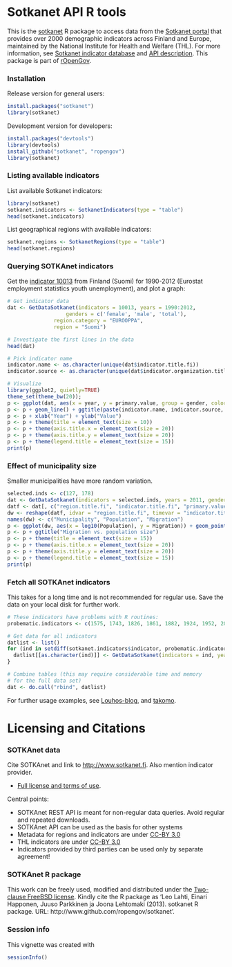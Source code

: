 <!--
%\VignetteEngine{knitr}
%\VignetteIndexEntry{An R Markdown Vignette made with knitr}
-->

Sotkanet API R tools
===========

This is the [sotkanet](http://ropengov.github.com/sotkanet) R package to access data from the [Sotkanet portal](http://uusi.sotkanet.fi/portal/page/portal/etusivu/hakusivu) that provides over 2000 demographic indicators across Finland and Europe, maintained by the National Institute for Health and Welfare (THL). For more information, see [Sotkanet indicator database](http://uusi.sotkanet.fi/portal/page/portal/etusivu/tietoa_palvelusta) and [API description](http://uusi.sotkanet.fi/portal/pls/portal/!PORTAL.wwpob_page.show?_docname=22001.PDF). This package is part of [rOpenGov](http://ropengov.github.com/).


### Installation

Release version for general users:

```r
install.packages("sotkanet")
library(sotkanet)
```

Development version for developers:

```r
install.packages("devtools")
library(devtools)
install_github("sotkanet", "ropengov")
library(sotkanet)
```

### Listing available indicators

List available Sotkanet indicators:

```r
library(sotkanet) 
sotkanet.indicators <- SotkanetIndicators(type = "table")
head(sotkanet.indicators)
```

List geographical regions with available indicators:

```r
sotkanet.regions <- SotkanetRegions(type = "table")
head(sotkanet.regions)
```


### Querying SOTKAnet indicators

Get the [indicator 10013](http://uusi.sotkanet.fi/portal/page/portal/etusivu/hakusivu/metadata?type=I&indicator=10013) from Finland (Suomi) for 1990-2012 (Eurostat employment statistics youth unemployment), and plot a graph:

```r
# Get indicator data
dat <- GetDataSotkanet(indicators = 10013, years = 1990:2012, 
       		       genders = c('female', 'male', 'total'), 
		       region.category = "EUROOPPA", 
		       region = "Suomi")

# Investigate the first lines in the data
head(dat)

# Pick indicator name
indicator.name <- as.character(unique(dat$indicator.title.fi))
indicator.source <- as.character(unique(dat$indicator.organization.title.fi))

# Visualize
library(ggplot2, quietly=TRUE)
theme_set(theme_bw(20)); 
p <- ggplot(dat, aes(x = year, y = primary.value, group = gender, color = gender)) 
p <- p + geom_line() + ggtitle(paste(indicator.name, indicator.source, sep = " / ")) 
p <- p + xlab("Year") + ylab("Value") 
p <- p + theme(title = element_text(size = 10))
p <- p + theme(axis.title.x = element_text(size = 20))
p <- p + theme(axis.title.y = element_text(size = 20))
p <- p + theme(legend.title = element_text(size = 15))
print(p)
```


### Effect of municipality size

Smaller municipalities have more random variation.

```r
selected.inds <- c(127, 178)
dat <- GetDataSotkanet(indicators = selected.inds, years = 2011, genders = c('total'))
datf <- dat[, c("region.title.fi", "indicator.title.fi", "primary.value")]
dw <- reshape(datf, idvar = "region.title.fi", timevar = "indicator.title.fi", direction = "wide")
names(dw) <- c("Municipality", "Population", "Migration")
p <- ggplot(dw, aes(x = log10(Population), y = Migration)) + geom_point(size = 3)
p <- p + ggtitle("Migration vs. population size") 
p <- p + theme(title = element_text(size = 15))
p <- p + theme(axis.title.x = element_text(size = 20))
p <- p + theme(axis.title.y = element_text(size = 20))
p <- p + theme(legend.title = element_text(size = 15))
print(p)
```



### Fetch all SOTKAnet indicators

This takes for a long time and is not recommended for regular
use. Save the data on your local disk for further work.


```r
# These indicators have problems with R routines:
probematic.indicators <- c(1575, 1743, 1826, 1861, 1882, 1924, 1952, 2000, 2001, 2033, 2050, 3386, 3443)

# Get data for all indicators
datlist <- list()
for (ind in setdiff(sotkanet.indicators$indicator, probematic.indicators)) {
  datlist[[as.character(ind)]] <- GetDataSotkanet(indicators = ind, years = 1990:2013, genders = c('female', 'male', 'total'))
}

# Combine tables (this may require considerable time and memory 
# for the full data set)
dat <- do.call("rbind", datlist)
```

For further usage examples, see
[Louhos-blog](http://louhos.wordpress.com), and
[takomo](https://github.com/louhos/takomo/tree/master/Sotkanet).


# Licensing and Citations

### SOTKAnet data

Cite SOTKAnet and link to [http://www.sotkanet.fi](http://www.sotkanet.fi/). Also mention indicator provider. 

 * [Full license and terms of use](http://uusi.sotkanet.fi/portal/page/portal/etusivu/tietoa_palvelusta). 

Central points:

 * SOTKAnet REST API is meant for non-regular data queries. Avoid regular and repeated downloads.
 * SOTKAnet API can be used as the basis for other systems
 * Metadata for regions and indicators are under [CC-BY 3.0](http://creativecommons.org/licenses/by/3.0/) 
 * THL indicators are under [CC-BY 3.0](http://creativecommons.org/licenses/by/3.0/) 
 * Indicators provided by third parties can be used only by separate agreement!


### SOTKAnet R package

This work can be freely used, modified and distributed under the
[Two-clause FreeBSD
license](http://en.wikipedia.org/wiki/BSD\_licenses). Kindly cite the
R package as 'Leo Lahti, Einari Happonen, Juuso Parkkinen ja Joona
Lehtomaki (2013). sotkanet R package. URL:
http://www.github.com/ropengov/sotkanet'.


### Session info


This vignette was created with

```r
sessionInfo()
```
